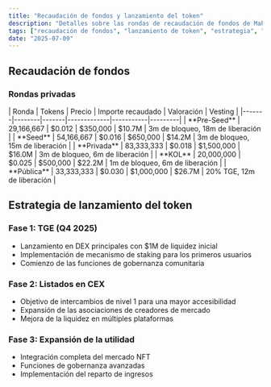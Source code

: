 ```yaml
---
title: "Recaudación de fondos y lanzamiento del token"
description: "Detalles sobre las rondas de recaudación de fondos de Mahjong Stars, la estrategia de lanzamiento del token y el lanzamiento por fases de $TILE."
tags: ["recaudación de fondos", "lanzamiento de token", "estrategia", "web3", "tokenómica"]
date: "2025-07-09"
---
```



## Recaudación de fondos

### Rondas privadas

<Card className='mt-4 w-fit'>
| Ronda | Tokens | Precio | Importe recaudado | Valoración | Vesting |
|-------|--------|-------|-------------|-----------|---------|
| **Pre-Seed** | 29,166,667 | $0.012 | $350,000 | $10.7M | 3m de bloqueo, 18m de liberación |
| **Seed** | 54,166,667 | $0.016 | $650,000 | $14.2M | 3m de bloqueo, 15m de liberación |
| **Privada** | 83,333,333 | $0.018 | $1,500,000 | $16.0M | 3m de bloqueo, 6m de liberación |
| **KOL** | 20,000,000 | $0.025 | $500,000 | $22.2M | 1m de bloqueo, 6m de liberación |
| **Pública** | 33,333,333 | $0.030 | $1,000,000 | $26.7M | 20% TGE, 12m de liberación |
</Card>

## Estrategia de lanzamiento del token

### Fase 1: TGE (Q4 2025)
- Lanzamiento en DEX principales con $1M de liquidez inicial
- Implementación de mecanismo de staking para los primeros usuarios
- Comienzo de las funciones de gobernanza comunitaria

### Fase 2: Listados en CEX
- Objetivo de intercambios de nivel 1 para una mayor accesibilidad
- Expansión de las asociaciones de creadores de mercado
- Mejora de la liquidez en múltiples plataformas

### Fase 3: Expansión de la utilidad
- Integración completa del mercado NFT
- Funciones de gobernanza avanzadas
- Implementación del reparto de ingresos